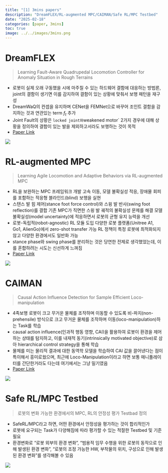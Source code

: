 ```yaml
---
title: "[1] 3mins papers"
description: "DreamFLEX/RL-augmented MPC/CAIMAN/Safe RL/MPC Testbed"
date: "2025-02-18"
categories: [paper, 3mins]
toc: true
image: ../../images/3mins.png
---
```


# DreamFLEX
> Learning Fault-Aware Quadrupedal Locomotion  Controller for Anomaly Situation in Rough Terrains

- 로봇이 실제 오래 구동했을 시에 마주칠 수 있는 하드웨어 결함에 대응하는 방법론, joint의 결함이 생기면 이를 감지하여 결함이 있는 상황에 맞춰서 보행 패턴을 재구성
- DreamWaQ의 컨셉을 유지하며 CENet을 FEMNet으로 바꾸어 조인트 결함을 감지하는 것과 연관있는 term $f_t$ 추가
- Joint Fault의 상황은 `locked joint와 `weakened motor` 2가지 경우에 대해 상황을 정의하여 결함이 있는 발을 제외하고서라도 보행하는 것이 목적
- [Paper Link](https://arxiv.org/abs/2502.05817)

![](../../images/2025-02-18-papers/dreamflex.jpg)


# RL-augmented MPC

>  Learning Agile Locomotion and Adaptive Behaviors via RL-augmented MPC

- RL을 보완하는 MPC 프레임워크 개발
  고속 이동, 모델 불확실성 적응, 장애물 회피를 포함하는 적응형 블라인드(blind) 보행을 실현
- 스탠스 발 힘 제어(stance foot force control)와 스윙 발 반사(swing foot reflection)를 결합
  기존 MPC가 직면한 스윙 발 궤적의 불확실성 문제를 해결
  모델 불확실성(model uncertainty)에 적응하면서 로봇의 균형 유지 능력을 개선
- 로봇-독립적(robot-agnostic) RL 모듈 도입
  다양한 로봇 플랫폼(Unitree A1, Go1, AlienGo)에서 zero-shot transfer 가능
  RL 정책이 특정 로봇에 최적화되지 않고 다양한 환경에서도 일반화 가능
- stance phase와 swing phase를 분리하는 것은 당연한 전제로 생각했었는데, 이를 혼합하려는 시도는 신선하게 느껴짐
- [Paper Link](https://arxiv.org/abs/2310.09442) 

![](../../images/2025-02-18-papers/rl-aug-mpc.jpeg)


# CAIMAN
>  Causal Action Influence Detection for Sample Efficient Loco-manipulation

- 4족보행 로봇이 크고 무거운 물체를 조작하며 이동할 수 있도록 비-파지(non-prehensile) 방식으로 크고 무거운 물체를 조작하며 이동(loco-manipulation)하는 Task를 학습
- causal action influence(인과적 행동 영향, CAI)을 활용하여 로봇이 환경을 제어하는 상태를 탐지하고, 이를 내재적 동기(intrinsically motivated objective)로 삼아 hierarchical control strategy을 통해 학습
- 물체를 미는 물리적 결과에 대한 동역학 모델을 학습하여 CAI 값을 끌어낸다는 점이 특이해서 흥미로웠으며, 최근에 Loco-Manipulation이라고 하면 보통 매니퓰레이터를 간단한거라도 다는데 여기에서는 그냥 밀기였음
- [Paper Link](https://arxiv.org/abs/2502.00835)

![](../../images/2025-02-18-papers/caiman.png)


# Safe RL/MPC Testbed
> 로봇의 변화 가능한 환경에서의 MPC, RL의 안정성 평가 Testbad 정의

- SafeRL/MPC라고 하면, 어떤 환경에서 안정성을 평가하는 것이 합리적인가
- 로봇에 요구되는 Task가 다양해짐에 따라 평가할 수 있는 적절한 Testbed 및 기준 필요
- 환경변화로 "로봇 외부의 환경 변화", "범용적 임무 수행을 위한 로봇의 동작으로 인해 발생된 환경 변화", "로봇의 조정 가능한 HW, 부착물의 위치, 구성으로 인해 발생된 환경 변화"를 생각해볼 수 있음

![](../../images/2025-02-18-papers/round1-pcw.png)